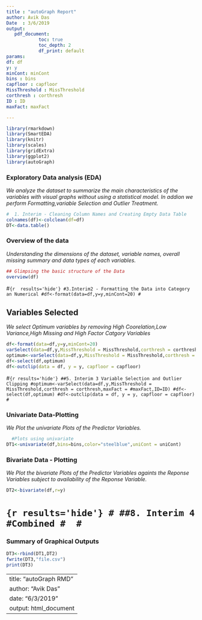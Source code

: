 ```yaml
---
title : "autoGraph Report"
author: Avik Das
Date  : 3/6/2019
output: 
   pdf_document:
            toc: true
            toc_depth: 2
            df_print: default
params:
df: df
y: y
minCont: minCont
bins : bins
capfloor : capfloor
MissThreshold : MissThreshold
corthresh : corthresh
ID : ID
maxFact: maxFact

---
```

  
```r
library(rmarkdown)
library(SmartEDA)
library(knitr)
library(scales)
library(gridExtra)
library(ggplot2)
library(autoGraph)

```


### Exploratory Data analysis (EDA)


*We analyze the dataset to summarize the main characteristics of the variables with visual graphs without using a statistical model. In addion we perform Formatting,variable Selection and Outlier Treatment.*


```r
#  1. Interim - Cleaning Column Names and Creating Empty Data Table
colnames(df)<-colclean(df=df)
DT<-data.table()
```


### Overview of the data


*Understanding the dimensions of the dataset, variable names, overall missing summary and data types of each variables.*


```r
## Glimpsing the basic structure of the Data
overview(df)
```


#```{r  results='hide'}
#3.Interim2 - Formatting the Data into Category an Numerical
#df<-format(data=df,y=y,minCont=20)
#```


## Variables Selected


*We select Optimum variables by removing High Coorelation,Low Variance,High Missing and High Factor Catgory Variables*


```r
df<-format(data=df,y=y,minCont=20)
varSelect(data=df,y,MissThreshold = MissThreshold,corthresh = corthresh,maxFact = maxFact,ID=ID)
optimum<-varSelect(data=df,y,MissThreshold = MissThreshold,corthresh = corthresh,maxFact = maxFact,ID=ID)
df<-select(df,optimum)
df<-outclip(data = df, y = y, capfloor = capfloor)
```


#```{r results='hide'}
##5. Interim 3 Variable Selection and Outlier Clipping
#optimum<-varSelect(data=df,y,MissThreshold = MissThreshold,corthresh = corthresh,maxFact = #maxFact,ID=ID)
#df<-select(df,optimum)
#df<-outclip(data = df, y = y, capfloor = capfloor)
#```


### Univariate Data-Plotting


*We Plot the univariate  Plots of the Predictor Variables.*


```r
  #Plots using univariate
DT1<-univariate(df,bins=bins,color="steelblue",uniCont = uniCont)
```


### Bivariate Data - Plotting


*We Plot the bivariate Plots of the Predictor Variables againts the Reponse Variables subject to availability of the Reponse Variable.*


```r
DT2<-bivariate(df,r=y)
```


# ```{r results='hide'}
# ##8. Interim 4 #Combined
# 
# ```


### Summary of Graphical Outputs


```r
DT3<-rbind(DT1,DT2)
fwrite(DT3,"file.csv")
print(DT3)

```


---
title:  "autoGraph RMD"
author: "Avik Das"
date:   "6/3/2019"
output: html_document
---
